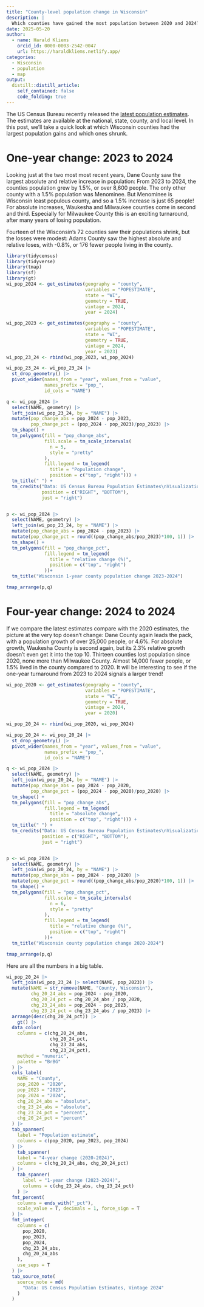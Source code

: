 ```yaml
---
title: "County-level population change in Wisconsin"
description: |
  Which counties have gained the most population between 2020 and 2024? Which ones shrunk?
date: 2025-05-20
author:
  - name: Harald Kliems 
    orcid_id: 0000-0003-2542-0047
    url: https://haraldkliems.netlify.app/
categories:
  - Wisconsin
  - population
  - map
output:
  distill::distill_article:
    self_contained: false
    code_folding: true
---
```


The US Census Bureau recently released the [latest population estimates](https://www.census.gov/programs-surveys/popest/data/tables.html). The estimates are available at the national, state, county, and local level. In this post, we'll take a quick look at which Wisconsin counties had the largest population gains and which ones shrunk.

# One-year change: 2023 to 2024

Looking just at the two most most recent years, Dane County saw the largest absolute and relative increase in population: From 2023 to 2024, the counties population grew by 1.5%, or over 8,600 people. The only other county with a 1.5% population was Menominee. But Menominee is Wisconsin least populous county, and so a 1.5% increase is just 65 people! For absolute increases, Waukesha and Milwaukee counties come in second and third. Especially for Milwaukee County this is an exciting turnaround, after many years of losing population. 

Fourteen of the Wisconsin's 72 counties saw their populations shrink, but the losses were modest: Adams County saw the highest absolute and relative loses, with -0.8%, or 176 fewer people living in the county.

```r
library(tidycensus)
library(tidyverse)
library(tmap)
library(sf)
library(gt)
wi_pop_2024 <- get_estimates(geography = "county", 
                             variables = "POPESTIMATE", 
                             state = "WI", 
                             geometry = TRUE, 
                             vintage = 2024,
                             year = 2024)

wi_pop_2023 <- get_estimates(geography = "county", 
                             variables = "POPESTIMATE", 
                             state = "WI", 
                             geometry = TRUE, 
                             vintage = 2024,
                             year = 2023)
wi_pop_23_24 <- rbind(wi_pop_2023, wi_pop_2024)
```


```r

wi_pop_23_24 <- wi_pop_23_24 |> 
  st_drop_geometry() |> 
  pivot_wider(names_from = "year", values_from = "value", 
              names_prefix = "pop_",
              id_cols = "NAME") 

q <- wi_pop_2024 |> 
  select(NAME, geometry) |> 
  left_join(wi_pop_23_24, by = "NAME") |> 
  mutate(pop_change_abs = pop_2024 - pop_2023,
         pop_change_pct = (pop_2024 - pop_2023)/pop_2023) |> 
  tm_shape() +
  tm_polygons(fill = "pop_change_abs",
              fill.scale = tm_scale_intervals(
                n = 5,
                style = "pretty"
              ),
              fill.legend = tm_legend(
                title = "Population change",
                position = c("top", "right"))) +
  tm_title(" ") +
  tm_credits("Data: US Census Bureau Population Estimates\nVisualization: Harald Kliems", 
             position = c("RIGHT", "BOTTOM"),
             just = "right")


p <- wi_pop_2024 |> 
  select(NAME, geometry) |> 
  left_join(wi_pop_23_24, by = "NAME") |> 
  mutate(pop_change_abs = pop_2024 - pop_2023) |> 
  mutate(pop_change_pct = round((pop_change_abs/pop_2023)*100, 1)) |> 
  tm_shape() +
  tm_polygons(fill = "pop_change_pct",
              fill.legend = tm_legend(
                title = "relative change (%)",
                position = c("top", "right")
              ))+
  tm_title("Wisconsin 1-year county population change 2023-2024") 

tmap_arrange(p,q)
```

# Four-year change: 2024 to 2024

If we compare the latest estimates compare with the 2020 estimates, the picture at the very top doesn't change: Dane County again leads the pack, with a population growth of over 25,000 people, or 4.6%. For absolute growth, Waukesha County is second again, but its 2.3% relative growth doesn't even get it into the top 10. Thirteen counties lost population since 2020, none more than Milwaukee County. Almost 14,000 fewer people, or 1.5% lived in the county compared to 2020. It will be interesting to see if the one-year turnaround from 2023 to 2024 signals a larger trend!


```r

wi_pop_2020 <- get_estimates(geography = "county", 
                             variables = "POPESTIMATE", 
                             state = "WI", 
                             geometry = TRUE, 
                             vintage = 2024,
                             year = 2020)

wi_pop_20_24 <- rbind(wi_pop_2020, wi_pop_2024)

```

```r

wi_pop_20_24 <- wi_pop_20_24 |> 
  st_drop_geometry() |> 
  pivot_wider(names_from = "year", values_from = "value", 
              names_prefix = "pop_",
              id_cols = "NAME") 

q <- wi_pop_2024 |> 
  select(NAME, geometry) |> 
  left_join(wi_pop_20_24, by = "NAME") |> 
  mutate(pop_change_abs = pop_2024 - pop_2020,
         pop_change_pct = (pop_2024 - pop_2020)/pop_2020) |> 
  tm_shape() +
  tm_polygons(fill = "pop_change_abs",
              fill.legend = tm_legend(
                title = "absolute change",
                position = c("top", "right"))) +
  tm_title(" ") +
  tm_credits("Data: US Census Bureau Population Estimates\nVisualization: Harald Kliems", 
             position = c("RIGHT", "BOTTOM"),
             just = "right")


p <- wi_pop_2024 |> 
  select(NAME, geometry) |> 
  left_join(wi_pop_20_24, by = "NAME") |> 
  mutate(pop_change_abs = pop_2024 - pop_2020) |> 
  mutate(pop_change_pct = round((pop_change_abs/pop_2020)*100, 1)) |> 
  tm_shape() +
  tm_polygons(fill = "pop_change_pct",
              fill.scale = tm_scale_intervals(
                n = 6,
                style = "pretty"
              ),
              fill.legend = tm_legend(
                title = "relative change (%)",
                position = c("top", "right")
              ))+
  tm_title("Wisconsin county population change 2020-2024") 

tmap_arrange(p,q)


```

Here are all the numbers in a big table.

```r
wi_pop_20_24 |> 
  left_join(wi_pop_23_24 |> select(NAME, pop_2023)) |> 
  mutate(NAME = str_remove(NAME, "County, Wisconsin"),
         chg_20_24_abs = pop_2024 - pop_2020,
         chg_20_24_pct = chg_20_24_abs / pop_2020,
         chg_23_24_abs = pop_2024 - pop_2023,
         chg_23_24_pct = chg_23_24_abs / pop_2023) |> 
  arrange(desc(chg_20_24_pct)) |> 
    gt() |>
  data_color(
    columns = c(chg_20_24_abs, 
                chg_20_24_pct,
                chg_23_24_abs,
                chg_23_24_pct),
    method = "numeric",
    palette = "BrBG"
  ) |>
  cols_label(
    NAME = "County",
    pop_2020 = "2020",
    pop_2023 = "2023",
    pop_2024 = "2024",
    chg_20_24_abs = "absolute",
    chg_23_24_abs = "absolute",
    chg_23_24_pct = "percent",
    chg_20_24_pct = "percent"
  ) |>
  tab_spanner(
    label = "Population estimate",
    columns = c(pop_2020, pop_2023, pop_2024)
  ) |>
    tab_spanner(
    label = "4-year change (2020-2024)",
    columns = c(chg_20_24_abs, chg_20_24_pct)
  ) |>
    tab_spanner(
      label = "1-year change (2023-2024)",
      columns = c(chg_23_24_abs, chg_23_24_pct)
    ) |> 
  fmt_percent(
    columns = ends_with("_pct"),
    scale_value = T, decimals = 1, force_sign = T
  ) |>
  fmt_integer(
    columns = c(
      pop_2020,
      pop_2023,
      pop_2024,
      chg_23_24_abs,
      chg_20_24_abs
    ),
    use_seps = T
  ) |> 
  tab_source_note(
    source_note = md(
      "Data: US Census Population Estimates, Vintage 2024"
    )
  )

```

